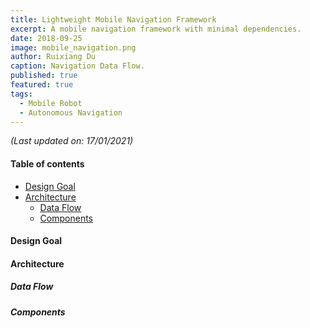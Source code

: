 ```yaml
---
title: Lightweight Mobile Navigation Framework
excerpt: A mobile navigation framework with minimal dependencies.
date: 2018-09-25
image: mobile_navigation.png
author: Ruixiang Du
caption: Navigation Data Flow.
published: true
featured: true
tags:
  - Mobile Robot
  - Autonomous Navigation
---
```


*(Last updated on: 17/01/2021)*

#### Table of contents

- [Design Goal](#design-goal)
- [Architecture](#architecture)
    - [Data Flow](#data-flow)
    - [Components](#components)

#### Design Goal

#### Architecture

##### Data Flow

##### Components

